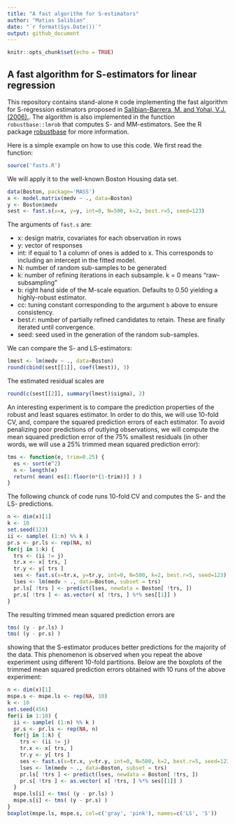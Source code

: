 ```yaml
---
title: "A fast algorithm for S-estimators"
author: "Matias Salibian"
date: "`r format(Sys.Date())`"
output: github_document
---
```



```r
knitr::opts_chunk$set(echo = TRUE)
```

## A fast algorithm for S-estimators for linear regression

This repository contains stand-alone `R` code implementing
the fast algorithm for S-regression estimators
proposed in 
[Salibian-Barrera, M. and Yohai, V.J. (2006).](http://dx.doi.org/10.1198/106186006X113629). 
The algorithm is also implemented 
in the function `robustbase::lmrob` that 
computes S- and MM-estimators. See the R package [robustbase](http://cran.r-project.org/web/packages/robustbase/index.html)
for more information.

Here is a simple example on how to use this code. We first 
read the function:
```r
source('fasts.R')
```
We will apply it to the well-known Boston Housing data set. 
```r
data(Boston, package='MASS')
x <- model.matrix(medv ~ ., data=Boston)
y <- Boston$medv
sest <- fast.s(x=x, y=y, int=0, N=500, k=2, best.r=5, seed=123)
```
The arguments of `fast.s` are:

* x: design matrix, covariates for each observation in rows
* y: vector of responses
* int: if equal to 1 a column of ones is added to x. This corresponds to including an intercept in the fitted model.
* N:  number of random sub-samples to be generated
* k: number of refining iterations in each subsample. k = 0 means "raw-subsampling"
* b: right hand side of the M-scale equation. Defaults to 0.50 yielding a highly-robust
estimator. 
* cc: tuning constant corresponding to the argument `b` above to ensure consistency.
* best.r: number of partially refined candidates to retain. These are finally iterated until convergence.
* seed: seed used in the generation of the random sub-samples. 

We can compare the S- and LS-estimators:
```r
lmest <- lm(medv ~ ., data=Boston)
round(cbind(sest[[1]], coef(lmest)), 3)
```
The estimated residual scales are
```r
round(c(sest[[2]], summary(lmest)$sigma), 2)
```

An interesting experiment is to compare the prediction properties of the robust
and least squares estimator. In order to do this, we will use 10-fold CV, and, 
compare the squared prediction errors of each estimator. To avoid penalizing 
poor predictions of outlying observations, we will compute the mean
squared prediction error of the 75% smallest residuals (in other words, we
will use a 25% trimmed mean squared prediction error):
```r
tms <- function(e, trim=0.25) {
  es <- sort(e^2)
  n <- length(e)
  return( mean( es[1:floor(n*(1-trim))] ) )
}
```
The following chunck of code runs 10-fold CV and computes the S- and the
LS- predictions. 
```r
n <- dim(x)[1]
k <- 10
set.seed(123)
ii <- sample( (1:n) %% k )
pr.s <- pr.ls <- rep(NA, n)
for(j in 1:k) {
  trs <- (ii != j)
  tr.x <- x[ trs, ]
  tr.y <- y[ trs ]
  ses <- fast.s(x=tr.x, y=tr.y, int=0, N=500, k=2, best.r=5, seed=123)
  lses <- lm(medv ~ ., data=Boston, subset = trs)
  pr.ls[ !trs ] <- predict(lses, newdata = Boston[ !trs, ])
  pr.s[ !trs ] <- as.vector( x[ !trs, ] %*% ses[[1]] )
}
```
The resulting trimmed mean squared prediction errors
are
```r
tms( (y - pr.ls) )
tms( (y - pr.s) )
```
showing that the S-estimator produces better predictions for the
majority of the data. This phenomenon is observed when you repeat
the above experiment using different 10-fold partitions. Below are
the boxplots of the trimmed mean squared prediction errors
obtained with 10 runs of the above experiment:
```r
n <- dim(x)[1]
mspe.s <- mspe.ls <- rep(NA, 10)
k <- 10
set.seed(456)
for(i in 1:10) {
  ii <- sample( (1:n) %% k )
  pr.s <- pr.ls <- rep(NA, n)
  for(j in 1:k) {
    trs <- (ii != j)
    tr.x <- x[ trs, ]
    tr.y <- y[ trs ]
    ses <- fast.s(x=tr.x, y=tr.y, int=0, N=500, k=2, best.r=5, seed=123)
    lses <- lm(medv ~ ., data=Boston, subset = trs)
    pr.ls[ !trs ] <- predict(lses, newdata = Boston[ !trs, ])
    pr.s[ !trs ] <- as.vector( x[ !trs, ] %*% ses[[1]] )
  }
  mspe.ls[i] <- tms( (y - pr.ls) )
  mspe.s[i] <- tms( (y - pr.s) )
}
boxplot(mspe.ls, mspe.s, col=c('gray', 'pink'), names=c('LS', 'S'))
```



